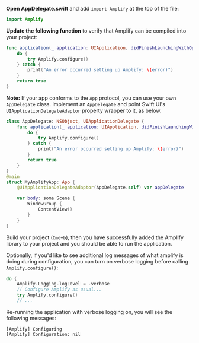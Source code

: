 **Open AppDelegate.swift** and add `import Amplify` at the top of the file:
```swift
import Amplify
```

**Update the following function** to verify that Amplify can be compiled into your project:
```swift
func application(_ application: UIApplication, didFinishLaunchingWithOptions launchOptions: [UIApplication.LaunchOptionsKey: Any]?) -> Bool {
    do {
        try Amplify.configure()
    } catch {
        print("An error occurred setting up Amplify: \(error)")
    }
    return true
}
```
**Note:** If your app conforms to the `App` protocol, you can use your own `AppDelegate` class. Implement an `AppDelegate` and point Swift UI's `UIApplicationDelegateAdaptor` property wrapper to it, as below.

```swift
class AppDelegate: NSObject, UIApplicationDelegate {
    func application(_ application: UIApplication, didFinishLaunchingWithOptions launchOptions: [UIApplication.LaunchOptionsKey : Any]? = nil) -> Bool {
        do {
            try Amplify.configure()
        } catch {
            print("An error occurred setting up Amplify: \(error)")
        }
        return true
    }
}
@main
struct MyAmplifyApp: App {
    @UIApplicationDelegateAdaptor(AppDelegate.self) var appDelegate

    var body: some Scene {
        WindowGroup {
            ContentView()
        }
    }
}
```

Build your project (`Cmd+b`), then you have successfully added the Amplify library to your project and you should be able to run the application.

Optionally, if you'd like to see additional log messages of what amplify is doing during configuration, you can turn on verbose logging before calling `Amplify.configure()`:
```swift
do {
    Amplify.Logging.logLevel = .verbose
    // Configure Amplify as usual...
    try Amplify.configure()
    // ...
```

Re-running the application with verbose logging on, you will see the following messages:
```console
[Amplify] Configuring
[Amplify] Configuration: nil
```
